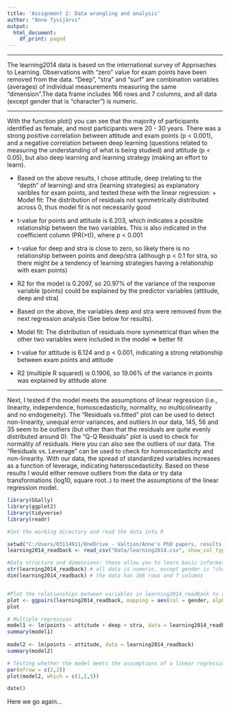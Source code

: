 ```yaml
---
title: 'Assignment 2: Data wrangling and analysis'
author: "Anne Tyvijärvi"
output:
  html_document:
    df_print: paged
---
```

***

The learning2014 data is based on the international survey of Approaches to Learning. Observations with "zero" value for exam points have been removed from the data. "Deep", "stra" and "surf" are combination variables (averages) of individual measurements measuring the same "dimension".The data frame includes 166 rows and 7 columns, and all data (except gender that is "character") is numeric. 

***

With the function plot() you can see that the majority of participants identified as female, and most participants were 20 - 30 years. There was a strong positive correlation between attitude and exam points (p < 0.001), and a negative correlation between deep learning (questions related to measuring the understanding of what is being studied) and attitude (p < 0.05), but also deep learning and learning strategy (making an effort to learn).  


* Based on the above results, I chose attitude, deep (relating to the "depth" of learning) and stra (learning strategies) as explanatory varibles for exam points, and tested these with the linear regression: + Model fit: The distribution of residuals not symmetrically distributed across 0, thus model fit is not        necessarily good
+ t-value for points and attitude is 6.203, which indicates a possible relationship between the two            variables. This is also indicated in the coefficient column (PR(>t)), where p < 0.001
+ t-value for deep and stra is close to zero, so likely there is no relationship between points and            deep/stra (although p < 0.1 for stra, so there might be a tendency of learning strategies having a         relationship with exam points)
+ R2 for the model is 0.2097, so 20.97% of the variance of the response variable (points) could be             explained by the predictor variables (attitude, deep and stra)  


* Based on the above, the variables deep and stra were removed from the next regression analysis
(See below for results).  
+ Model fit: The distribution of residuals more symmetrical than when the other two variables were             included in the model => better fit
+ t-value for attitude is 6.124 and p < 0.001, indicating a strong relationship between exam points and        attitude
+ R2 (multiple R squared) is 0.1906, so 19.06% of the variance in points was explained by attitude alone

***

Next, I tested if the model meets the assumptions of linear regression (i.e., linearity, independence, homoscedasticity, normality, no multicolinearity and no endogeneity). The "Residuals vs.fitted" plot can be used to detect non-linearity, unequal error variances, and outliers.In our data, 145, 56 and 35 seem to be outliers (but other than that the residuals are quite evenly distributed around 0). The "Q-Q Residuals" plot is used to check for normality of residuals. Here you can also see the outliers of our data. The "Residuals vs. Leverage" can be used to check for homoscedasticity and non-linearity. With our data, the spread of standardized variables increases as a function of leverage, indicating heteroscedasticity. Based on these results I would either remove outliers from the data or try data transformations (log10, square root..) to meet the assumptions of the linear regression model.


```r
library(GGally)
library(ggplot2)
library(tidyverse)
library(readr)

#Set the working directory and read the data into R

setwd("C:/Users/03114911/OneDrive - Valtion/Anne's PhD papers, results, plans etc/MBDP/Open data science/IODS-project")
learning2014_readback <- read_csv("Data/learning2014.csv", show_col_types = FALSE)

#Data structure and dimensions: these allow you to learn basic information of your data
str(learning2014_readback) # all data is numeric, except gender is "character"("M"/"F")
dim(learning2014_readback) # the data has 166 rows and 7 columns


#Plot the relationships between variables in learning2014_readback to see how the variables are related and if there are any significant relationships. Alpha set to 0.1, only showing significance p > 0.1.
plot <- ggpairs(learning2014_readback, mapping = aes(col = gender, alpha = 0.1))
plot

# Multiple regression
model1 <- lm(points ~ attitude + deep + stra, data = learning2014_readback)
summary(model1)
                                            
model2 <- lm(points ~ attitude, data = learning2014_readback)
summary(model2)

# Testing whether the model meets the assumptions of a linear regression
par(mfrow = c(2,2))
plot(model2, which = c(1,2,5))

date()
```

Here we go again...
